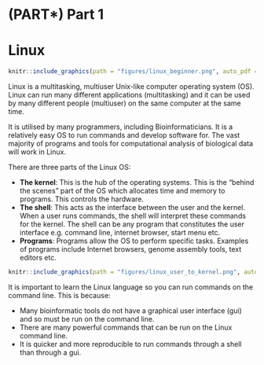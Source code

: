 # (PART\*) Part 1 {.unnumbered}

# Linux {#linuxintro}

```{r, fig.align = 'center',out.width= '20%', echo=FALSE }
knitr::include_graphics(path = "figures/linux_beginner.png", auto_pdf = TRUE)
```

Linux is a multitasking, multiuser Unix-like computer operating system (OS). Linux can run many different applications (multitasking) and it can be used by many different people (multiuser) on the same computer at the same time.

It is utilised by many programmers, including Bioinformaticians. It is a relatively easy OS to run commands and develop software for. The vast majority of programs and tools for computational analysis of biological data will work in Linux.

There are three parts of the Linux OS:

-   **The kernel**: This is the hub of the operating systems. This is the "behind the scenes" part of the OS which allocates time and memory to programs. This controls the hardware.
-   **The shell**: This acts as the interface between the user and the kernel. When a user runs commands, the shell will interpret these commands for the kernel. The shell can be any program that constitutes the user interface e.g. command line, internet browser, start menu etc.
-   **Programs**: Programs allow the OS to perform specific tasks. Examples of programs include Internet browsers, genome assembly tools, text editors etc.

```{r, fig.align = 'center',out.width= '80%', echo=FALSE }
knitr::include_graphics(path = "figures/linux_user_to_kernel.png", auto_pdf = TRUE)
```

It is important to learn the Linux language so you can run commands on the command line. This is because:

-   Many bioinformatic tools do not have a graphical user interface (gui) and so must be run on the command line.
-   There are many powerful commands that can be run on the Linux command line.
-   It is quicker and more reproducible to run commands through a shell than through a gui.
